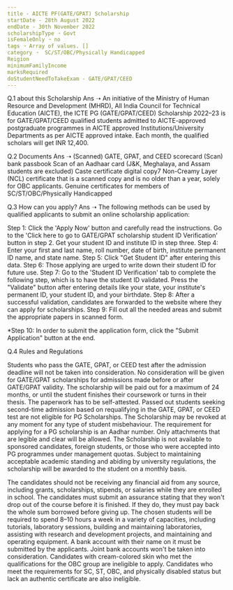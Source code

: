 ```yaml
---
title - AICTE PF(GATE/GPAT) Scholarship
startDate - 28th August 2022
endDate - 30th November 2022
scholarshipType ➝ Govt
isFemaleOnly ➝ no
tags ➝ Array of values. []
category ➝  SC/ST/OBC/Physically Handicapped
Reigion
minimumFamilyIncome
marksRequired
doStudentNeedToTakeExam - GATE/GPAT/CEED
---
```


Q.1 about this Scholarship
Ans ➝
An initiative of the Ministry of Human Resource and Development (MHRD), All India Council for Technical Education (AICTE), the ICTE PG (GATE/GPAT/CEED) Scholarship 2022–23 is for GATE/GPAT/CEED qualified students admitted to AICTE-approved postgraduate programmes in AICTE approved Institutions/University Departments as per AICTE approved intake. Each month, the qualified scholars will get INR 12,400.



Q.2 Documents
Ans ➝ 
(Scanned) GATE, GPAT, and CEED scorecard
(Scan) bank passbook
Scan of an Aadhaar card (J&K, Meghalaya, and Assam students are excluded) 
Caste certificate digital copy7
Non-Creamy Layer (NCL) certificate that is a scanned copy and is no older than a year, solely for OBC applicants.
 Genuine certificates for members of SC/ST/OBC/Physically Handicapped


Q.3 How can you apply?
Ans ➝ The following methods can be used by qualified applicants to submit an online scholarship application:

Step 1: Click the 'Apply Now' button and carefully read the instructions. 
Go to the 'Click here to go to GATE/GPAT scholarship student ID Verification' button in step 2.
Get your student ID and institute ID in step three.
Step 4: Enter your first and last name, roll number, date of birth, institute permanent ID name, and state name.
Step 5: Click "Get Student ID" after entering this data.
Step 6: Those applying are urged to write down their student ID for future use.
Step 7: Go to the 'Student ID Verification' tab to complete the following step, which is to have the student ID validated. Press the "Validate" button after entering details like your state, your institute's permanent ID, your student ID, and your birthdate.
Step 8: After a successful validation, candidates are forwarded to the website where they can apply for scholarships.
Step 9: Fill out all the needed areas and submit the appropriate papers in scanned form.

*Step 10: In order to submit the application form, click the "Submit Application" button at the end.

Q.4 Rules and Regulations

Students who pass the GATE, GPAT, or CEED test after the admission deadline will not be taken into consideration.
No consideration will be given for GATE/GPAT scholarships for admissions made before or after GATE/GPAT validity.
The scholarship will be paid out for a maximum of 24 months, or until the student finishes their coursework or turns in their thesis.
The paperwork has to be self-attested.
Passed out students seeking second-time admission based on requalifying in the GATE, GPAT, or CEED test are not eligible for PG Scholarships.
The Scholarship may be revoked at any moment for any type of student misbehaviour.
The requirement for applying for a PG scholarship is an Aadhar number.
Only attachments that are legible and clear will be allowed.
The Scholarship is not available to sponsored candidates, foreign students, or those who were accepted into PG programmes under management quotas.
Subject to maintaining acceptable academic standing and abiding by university regulations, the scholarship will be awarded to the student on a monthly basis.

The candidates should not be receiving any financial aid from any source, including grants, scholarships, stipends, or salaries while they are enrolled in school.
The candidates must submit an assurance stating that they won't drop out of the course before it is finished. If they do, they must pay back the whole sum borrowed before giving up. 
The chosen students will be required to spend 8–10 hours a week in a variety of capacities, including tutorials, laboratory sessions, building and maintaining laboratories, assisting with research and development projects, and maintaining and operating equipment.
A bank account with their name on it must be submitted by the applicants. Joint bank accounts won't be taken into consideration.
Candidates with cream-colored skin who met the qualifications for the OBC group are ineligible to apply.
Candidates who meet the requirements for SC, ST, OBC, and physically disabled status but lack an authentic certificate are also ineligible. 

